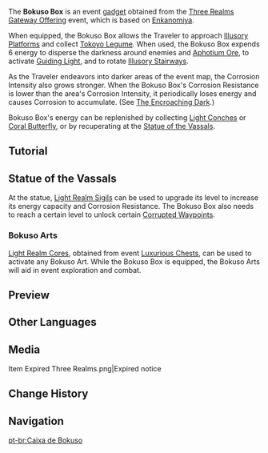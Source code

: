 {{Item Infobox
|id           = 220049
|image        = Item Bokuso Box.png
|type         = Event Items
|invCategory  = Gadgets
|rarity       = 4
|effect       = 
|description  = Use this to clear a certain area in Enkanomiya of the darkness' influence.<br />The name "Bokuso" is formed from "boku," meaning "to draw near to what is good," and "so," meaning "to shun that which is tainted."
|source1      = [[Three Realms Gateway Offering]] Event
|event        = Three Realms Gateway Offering
|reusable     = Yes
|usage        = Quick Use
|memento      = No
}}
The '''Bokuso Box''' is an event [[gadget]] obtained from the [[Three Realms Gateway Offering]] event, which is based on [[Enkanomiya]].

When equipped, the Bokuso Box allows the Traveler to approach [[Illusory Platforms]] and collect [[Tokoyo Legume]]. When used, the Bokuso Box expends 6 energy to disperse the darkness around enemies and [[Aphotium Ore]], to activate [[Guiding Light]], and to rotate [[Illusory Stairways]].

As the Traveler endeavors into darker areas of the event map, the Corrosion Intensity also grows stronger. When the Bokuso Box's Corrosion Resistance is lower than the area's Corrosion Intensity, it periodically loses energy and causes Corrosion to accumulate. (See [[The Encroaching Dark]].)

Bokuso Box's energy can be replenished by collecting [[Light Conch]]es or [[Coral Butterfly]], or by recuperating at the [[Statue of the Vassals]].

==Tutorial==
{{Tutorial
|image1 = Tutorial Bokuso Box 1.png
|text1  = In lightless Enkanomiya, some foes will be defended by the darkness and cannot be defeated by ordinary means. You can expend a certain amount of energy to use the Bokuso Box and disperse this aegis of unlight and deal a certain amount of DMG to such opponents.
|image2 = Tutorial Bokuso Box 2.png
|text2  = While exploring Enkanomiya, you can expend a certain amount of energy to use the Bokuso Box and disperse the darkness clinging to challenge arenas, treasure chests, and harvestable items. As the Bokuso Box is upgraded, it will become able to disperse more intense darkness.
}}

==Statue of the Vassals==
At the statue, [[Light Realm Sigil]]s can be used to upgrade its level to increase its energy capacity and Corrosion Resistance. The Bokuso Box also needs to reach a certain level to unlock certain [[Corrupted Waypoints]].
{{Transclude|Three Realms Gateway Offering|Bokuso Box}}

===Bokuso Arts===
[[Light Realm Cores]], obtained from event [[Luxurious Chests]], can be used to activate any Bokuso Art. While the Bokuso Box is equipped, the Bokuso Arts will aid in event exploration and combat.
{{Transclude|Three Realms Gateway Offering|Bokuso Arts}}

==Preview==
{{Preview
|file=Item Bokuso Box
|caption=Item used
}}

==Other Languages==
{{Other Languages
|en      = Bokuso Box
|zhs     = 睦疏之匣
|zhs_rm  = Mùshū zhī Xiá
|zht     = 睦疏之匣
|zht_rm  = Mùshū zhī Xiá
|zh_tl   = 
|ja      = 睦疎の箱
|ja_rm   = Bokuso no Hako
|ja_tl   = 
|ko      = 보쿠소의 함
|ko_rm   = Bokuso-ui Ham
|ko_tl   = Bokuso's Chest
|es      = Caja de armonización
|es_tl   = Harmonization Box
|fr      = Boîte de Bokuso
|fr_tl   = Bokuso Box
|ru      = Шкатулка Бокусо
|ru_tl   = 
|th      = กล่อง Bokuso
|th_rm   = Klong Bokuso
|th_tl   = Bokuso Box
|vi      = Hộp Bokuso
|vi_tl   = Bokuso Box
|de      = Bokuso-Kasten
|de_tl   = Bokuso Box
|id      = Bokuso Box
|pt      = Caixa de Bokuso
|pt_tl   = Box of Bokuso
}}

==Media==
<gallery hideaddbutton='yes' captionalign='center'>
Item Expired Three Realms.png|Expired notice
</gallery>

==Change History==
{{Change History|2.5}}

==Navigation==
{{Gadget Navbox}}

[[pt-br:Caixa de Bokuso]]